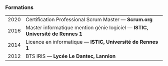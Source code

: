 ### Formations

|      |                                                                                |
|------|--------------------------------------------------------------------------------|
| 2020 | Certification Professional Scrum Master — **Scrum.org**                                              |
| 2016 | Master informatique mention génie logiciel — **ISTIC, Université de Rennes 1** |
| 2014 | Licence en informatique — **ISTIC, Université de Rennes 1**                    |
| 2012 | BTS IRIS — **Lycée Le Dantec, Lannion**                    |
